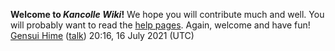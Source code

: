 '''Welcome to ''Kancolle Wiki''!'''
We hope you will contribute much and well.
You will probably want to read the [https://www.mediawiki.org/wiki/Special:MyLanguage/Help:Contents help pages].
Again, welcome and have fun! [[User:Gensui Hime|Gensui Hime]] ([[User talk:Gensui Hime|talk]]) 20:16, 16 July 2021 (UTC)